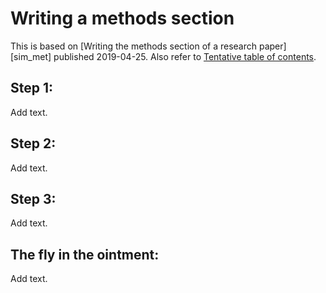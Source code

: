 # Writing a methods section

This is based on \[Writing the methods section of a research paper\]\[sim_met\] published 2019-04-25. Also refer to [Tentative table of contents](http://www.pmean.com/10/Contents.html).

## Step 1:

Add text.

## Step 2:

Add text.

## Step 3:

Add text.

## The fly in the ointment:

Add text.
